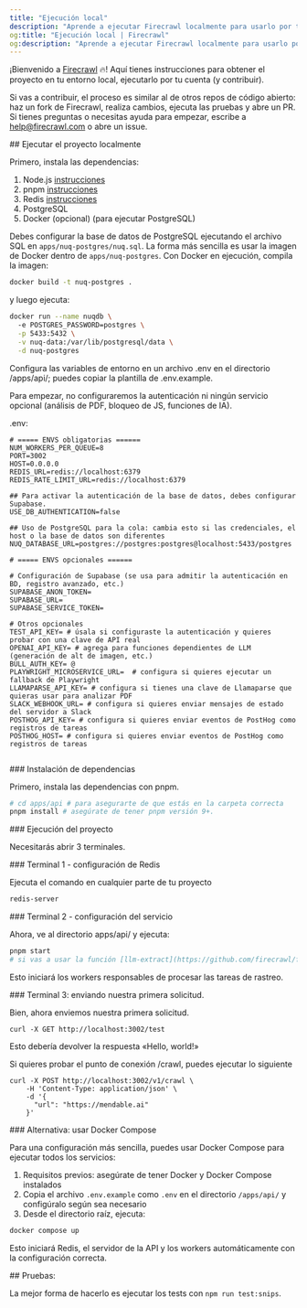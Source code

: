 ```yaml
---
title: "Ejecución local"
description: "Aprende a ejecutar Firecrawl localmente para usarlo por tu cuenta y/o contribuir al proyecto."
og:title: "Ejecución local | Firecrawl"
og:description: "Aprende a ejecutar Firecrawl localmente para usarlo por tu cuenta y/o contribuir al proyecto."
---
```


¡Bienvenido a [Firecrawl](https://firecrawl.dev) 🔥! Aquí tienes instrucciones para obtener el proyecto en tu entorno local, ejecutarlo por tu cuenta (y contribuir).

Si vas a contribuir, el proceso es similar al de otros repos de código abierto: haz un fork de Firecrawl, realiza cambios, ejecuta las pruebas y abre un PR. Si tienes preguntas o necesitas ayuda para empezar, escribe a help@firecrawl.com o abre un issue.

<div id="running-the-project-locally">
  ## Ejecutar el proyecto localmente
</div>

Primero, instala las dependencias:

1. Node.js [instrucciones](https://nodejs.org/en/learn/getting-started/how-to-install-nodejs)
2. pnpm [instrucciones](https://pnpm.io/installation)
3. Redis [instrucciones](https://redis.io/docs/latest/operate/oss_and_stack/install/install-redis/)
4. PostgreSQL
5. Docker (opcional) (para ejecutar PostgreSQL)

Debes configurar la base de datos de PostgreSQL ejecutando el archivo SQL en `apps/nuq-postgres/nuq.sql`. La forma más sencilla es usar la imagen de Docker dentro de `apps/nuq-postgres`. Con Docker en ejecución, compila la imagen:

```bash
docker build -t nuq-postgres .
```

y luego ejecuta:

```bash
docker run --name nuqdb \          
  -e POSTGRES_PASSWORD=postgres \
  -p 5433:5432 \
  -v nuq-data:/var/lib/postgresql/data \
  -d nuq-postgres
```

Configura las variables de entorno en un archivo .env en el directorio /apps/api/; puedes copiar la plantilla de .env.example.

Para empezar, no configuraremos la autenticación ni ningún servicio opcional (análisis de PDF, bloqueo de JS, funciones de IA).

.env:

```
# ===== ENVS obligatorias ======
NUM_WORKERS_PER_QUEUE=8
PORT=3002
HOST=0.0.0.0
REDIS_URL=redis://localhost:6379
REDIS_RATE_LIMIT_URL=redis://localhost:6379

## Para activar la autenticación de la base de datos, debes configurar Supabase.
USE_DB_AUTHENTICATION=false

## Uso de PostgreSQL para la cola: cambia esto si las credenciales, el host o la base de datos son diferentes
NUQ_DATABASE_URL=postgres://postgres:postgres@localhost:5433/postgres

# ===== ENVS opcionales ======

# Configuración de Supabase (se usa para admitir la autenticación en BD, registro avanzado, etc.)
SUPABASE_ANON_TOKEN=
SUPABASE_URL=
SUPABASE_SERVICE_TOKEN=

# Otros opcionales
TEST_API_KEY= # úsala si configuraste la autenticación y quieres probar con una clave de API real
OPENAI_API_KEY= # agrega para funciones dependientes de LLM (generación de alt de imagen, etc.)
BULL_AUTH_KEY= @
PLAYWRIGHT_MICROSERVICE_URL=  # configura si quieres ejecutar un fallback de Playwright
LLAMAPARSE_API_KEY= # configura si tienes una clave de Llamaparse que quieras usar para analizar PDF
SLACK_WEBHOOK_URL= # configura si quieres enviar mensajes de estado del servidor a Slack
POSTHOG_API_KEY= # configura si quieres enviar eventos de PostHog como registros de tareas
POSTHOG_HOST= # configura si quieres enviar eventos de PostHog como registros de tareas


```


<div id="installing-dependencies">
  ### Instalación de dependencias
</div>

Primero, instala las dependencias con pnpm.

```bash
# cd apps/api # para asegurarte de que estás en la carpeta correcta
pnpm install # asegúrate de tener pnpm versión 9+.
```


<div id="running-the-project">
  ### Ejecución del proyecto
</div>

Necesitarás abrir 3 terminales.

<div id="terminal-1-setting-up-redis">
  ### Terminal 1 - configuración de Redis
</div>

Ejecuta el comando en cualquier parte de tu proyecto

```bash
redis-server
```


<div id="terminal-2-setting-up-the-service">
  ### Terminal 2 - configuración del servicio
</div>

Ahora, ve al directorio apps/api/ y ejecuta:

```bash
pnpm start
# si vas a usar la función [llm-extract](https://github.com/firecrawl/firecrawl/pull/586/), también debes exportar OPENAI_API_KEY=sk-______
```

Esto iniciará los workers responsables de procesar las tareas de rastreo.


<div id="terminal-3-sending-our-first-request">
  ### Terminal 3: enviando nuestra primera solicitud.
</div>

Bien, ahora enviemos nuestra primera solicitud.

```curl
curl -X GET http://localhost:3002/test
```

Esto debería devolver la respuesta «Hello, world!»

Si quieres probar el punto de conexión /crawl, puedes ejecutar lo siguiente

```curl
curl -X POST http://localhost:3002/v1/crawl \
    -H 'Content-Type: application/json' \
    -d '{
      "url": "https://mendable.ai"
    }'
```


<div id="alternative-using-docker-compose">
  ### Alternativa: usar Docker Compose
</div>

Para una configuración más sencilla, puedes usar Docker Compose para ejecutar todos los servicios:

1. Requisitos previos: asegúrate de tener Docker y Docker Compose instalados
2. Copia el archivo `.env.example` como `.env` en el directorio `/apps/api/` y configúralo según sea necesario
3. Desde el directorio raíz, ejecuta:

```bash
docker compose up
```

Esto iniciará Redis, el servidor de la API y los workers automáticamente con la configuración correcta.


<div id="tests">
  ## Pruebas:
</div>

La mejor forma de hacerlo es ejecutar los tests con `npm run test:snips`.